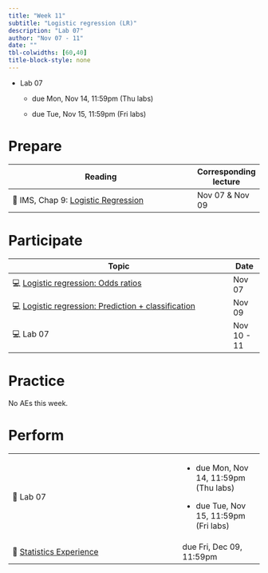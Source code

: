 ```yaml
---
title: "Week 11"
subtitle: "Logistic regression (LR)"
description: "Lab 07"
author: "Nov 07 - 11"
date: ""
tbl-colwidths: [60,40]
title-block-style: none
---
```


::: callout-important
-   Lab 07

    -   due Mon, Nov 14, 11:59pm (Thu labs)

    -   due Tue, Nov 15, 11:59pm (Fri labs)
:::

# Prepare

+----------------------------------------------------------------------------------------------+-----------------------+
| Reading                                                                                      | Corresponding lecture |
+==============================================================================================+=======================+
| 📖 IMS, Chap 9: [Logistic Regression](https://openintro-ims.netlify.app/model-logistic.html) | Nov 07 & Nov 09       |
+----------------------------------------------------------------------------------------------+-----------------------+

# Participate

+----------------------------------------------------------------------------------------------+-------------+
| Topic                                                                                        | Date        |
+==============================================================================================+=============+
| 💻 [Logistic regression: Odds ratios](../slides/20-odds-ratios.html)                         | Nov 07      |
+----------------------------------------------------------------------------------------------+-------------+
| 💻 [Logistic regression: Prediction + classification](../slides/21-logistic-prediction.html) | Nov 09      |
+----------------------------------------------------------------------------------------------+-------------+
| 💻 Lab 07                                                                                    | Nov 10 - 11 |
+----------------------------------------------------------------------------------------------+-------------+

# Practice

No AEs this week.

# Perform

+--------------------------------------------------------------------------------------+-----------------------------------------+
| 📝 Lab 07                                                                            | -   due Mon, Nov 14, 11:59pm (Thu labs) |
|                                                                                      |                                         |
|                                                                                      | -   due Tue, Nov 15, 11:59pm (Fri labs) |
+--------------------------------------------------------------------------------------+-----------------------------------------+
| 📝 [Statistics Experience](https://sta210-fa22.netlify.app/hw/stats-experience.html) | due Fri, Dec 09, 11:59pm                |
+--------------------------------------------------------------------------------------+-----------------------------------------+
